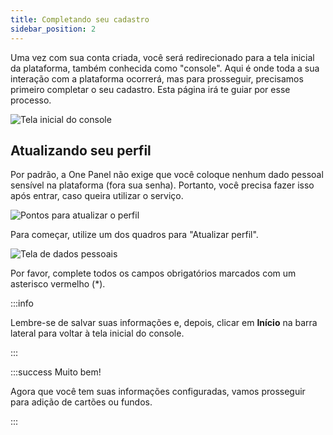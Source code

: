 ---
title: Completando seu cadastro
sidebar_position: 2
---

Uma vez com sua conta criada, você será redirecionado para a tela inicial da plataforma, também conhecida como "console". Aqui é onde toda a sua interação com a plataforma ocorrerá, mas para prosseguir, precisamos primeiro completar o seu cadastro. Esta página irá te guiar por esse processo.

![Tela inicial do console](../../../static/img/prints/console/console.png)

## Atualizando seu perfil

Por padrão, a One Panel não exige que você coloque nenhum dado pessoal sensível na plataforma (fora sua senha). Portanto, você precisa fazer isso após entrar, caso queira utilizar o serviço.

![Pontos para atualizar o perfil](../../../static/img/prints/console/console_info.png)

Para começar, utilize um dos quadros para "Atualizar perfil".

![Tela de dados pessoais](../../../static/img/prints/console/personal_info.png)

Por favor, complete todos os campos obrigatórios marcados com um asterisco vermelho (*).

:::info

Lembre-se de salvar suas informações e, depois, clicar em **Início** na barra lateral para voltar à tela inicial do console.

:::

:::success Muito bem!

Agora que você tem suas informações configuradas, vamos prosseguir para adição de cartões ou fundos.

:::
